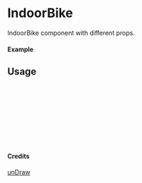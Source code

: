 
<Meta of={IndoorBike} title="unDraw/IndoorBike" />

# IndoorBike

IndoorBike component with different props.

#### Example

<Canvas of={IndoorBike.Primary} />

## Usage

```ts
import { IndoorBike } from "yadl-ui";

const Example = () => {
  return (
      <IndoorBike />
  );
};

export default Example;
```

#### Credits
[unDraw](https://undraw.co/illustrations)
